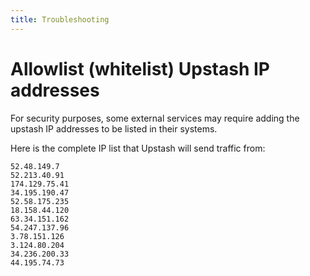 ```yaml
---
title: Troubleshooting
---
```


<Snippet file="kafka/connector-migration.mdx" />


# Allowlist (whitelist) Upstash IP addresses

For security purposes, some external services may require adding the upstash IP addresses to be listed in their systems.

Here is the complete IP list that Upstash will send traffic from:

```
52.48.149.7
52.213.40.91
174.129.75.41
34.195.190.47
52.58.175.235
18.158.44.120
63.34.151.162
54.247.137.96
3.78.151.126
3.124.80.204
34.236.200.33
44.195.74.73
```
